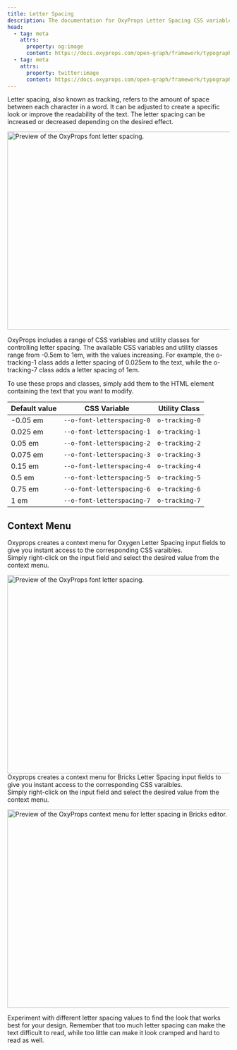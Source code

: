 ```yaml
---
title: Letter Spacing
description: The documentation for OxyProps Letter Spacing CSS variables and utility classes.
head:
  - tag: meta
    attrs:
      property: og:image
      content: https://docs.oxyprops.com/open-graph/framework/typography/letter-spacing.png
  - tag: meta
    attrs:
      property: twitter:image
      content: https://docs.oxyprops.com/open-graph/framework/typography/letter-spacing.png
---
```




Letter spacing, also known as tracking, refers to the amount of space between each character in a word. It can be adjusted to create a specific look or improve the readability of the text. The letter spacing can be increased or decreased depending on the desired effect.

<Image
      src={spacing}
      alt="Preview of the OxyProps font letter spacing."
      format="avif"
      quality="mid"
      width="900"
      height="450"
    />

OxyProps includes a range of CSS variables and utility classes for controlling letter spacing. The available CSS variables and utility classes range from -0.5em to 1em, with the values increasing. For example, the o-tracking-1 class adds a letter spacing of 0.025em to the text, while the o-tracking-7 class adds a letter spacing of 1em.

To use these props and classes, simply add them to the HTML element containing the text that you want to modify.

| Default value | CSS Variable                                                                                    | Utility Class                                                      |
| ------------- | ----------------------------------------------------------------------------------------------- | ------------------------------------------------------------------ |
| -0.05 em      | <ClipboardCopy value="var(--o-font-letterspacing-0)">`--o-font-letterspacing-0`</ClipboardCopy> | <ClipboardCopy value="o-tracking-0">`o-tracking-0`</ClipboardCopy> |
| 0.025 em      | <ClipboardCopy value="var(--o-font-letterspacing-1)">`--o-font-letterspacing-1`</ClipboardCopy> | <ClipboardCopy value="o-tracking-1">`o-tracking-1`</ClipboardCopy> |
| 0.05 em       | <ClipboardCopy value="var(--o-font-letterspacing-2)">`--o-font-letterspacing-2`</ClipboardCopy> | <ClipboardCopy value="o-tracking-2">`o-tracking-2`</ClipboardCopy> |
| 0.075 em      | <ClipboardCopy value="var(--o-font-letterspacing-3)">`--o-font-letterspacing-3`</ClipboardCopy> | <ClipboardCopy value="o-tracking-3">`o-tracking-3`</ClipboardCopy> |
| 0.15 em       | <ClipboardCopy value="var(--o-font-letterspacing-4)">`--o-font-letterspacing-4`</ClipboardCopy> | <ClipboardCopy value="o-tracking-4">`o-tracking-4`</ClipboardCopy> |
| 0.5 em        | <ClipboardCopy value="var(--o-font-letterspacing-5)">`--o-font-letterspacing-5`</ClipboardCopy> | <ClipboardCopy value="o-tracking-5">`o-tracking-5`</ClipboardCopy> |
| 0.75 em       | <ClipboardCopy value="var(--o-font-letterspacing-6)">`--o-font-letterspacing-6`</ClipboardCopy> | <ClipboardCopy value="o-tracking-6">`o-tracking-6`</ClipboardCopy> |
| 1 em          | <ClipboardCopy value="var(--o-font-letterspacing-7)">`--o-font-letterspacing-7`</ClipboardCopy> | <ClipboardCopy value="o-tracking-7">`o-tracking-7`</ClipboardCopy> |

## Context Menu
<Tabs>
	<TabItem label="oxygen">

Oxyprops creates a context menu for Oxygen Letter Spacing input fields to give you instant access to the corresponding CSS varaibles.  
Simply right-click on the input field and select the desired value from the context menu.

<Image
      src={oxySpacing}
      alt="Preview of the OxyProps font letter spacing."
      format="avif"
      quality="mid"
      width="900"
      height="450"
    />
</TabItem>
<TabItem label="bricks">
Oxyprops creates a context menu for Bricks Letter Spacing input fields to give you instant access to the corresponding CSS varaibles.  
Simply right-click on the input field and select the desired value from the context menu.

<Image
      src={brxSpacing}
      alt="Preview of the OxyProps context menu for letter spacing in Bricks editor."
      format="avif"
      quality="mid"
      width="900"
      height="450"
    />
</TabItem>
</Tabs>

Experiment with different letter spacing values to find the look that works best for your design. Remember that too much letter spacing can make the text difficult to read, while too little can make it look cramped and hard to read as well.
